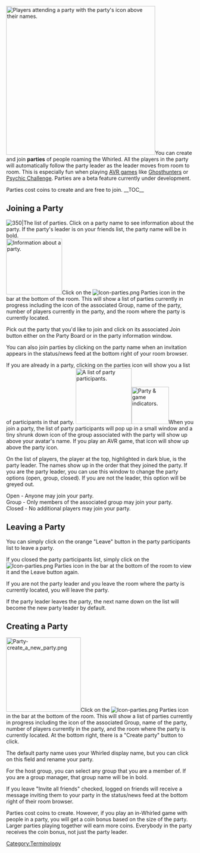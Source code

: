 [[Image:Party.png|right|400px|thumb|Players attending a party with the party's icon above their names.]]You can create and join '''parties''' of people roaming the Whirled.  All the players in the party will automatically follow the party leader as the leader moves from room to room.  This is especially fun when playing [[AVR game]]s like [[Ghosthunters]] or [[Psychic Challenge]]. Parties are a beta feature currently under development.

Parties cost {{partycost}} coins to create and are free to join. 
__TOC__
{{clear}}
== Joining a Party ==
[[Image:Party-party board.png|left|thumb|350|The list of parties. Click on a party name to see information about the party. If the party's leader is on your friends list, the party name will be in bold.]][[Image:Party-party_info.png|150px|right|thumb|Information about a party.]]Click on the [[Image:Icon-parties.png]] Parties icon in the bar at the bottom of the room.  This will show a list of parties currently in progress including the icon of the associated Group, name of the party, number of players currently in the party, and the room where the party is currently located.

Pick out the party that you'd like to join and click on its associated Join button either on the Party Board or in the party information window.

You can also join parties by clicking on the party name when an invitation appears in the status/news feed at the bottom right of your room browser.

If you are already in a party, clicking on the parties icon will show you a list of participants in that party.
{{clear}}
[[Image:Party-joined_party.png|left|150px|thumb|A list of party participants.]][[Image:Party-avatar_with_party_and_game_icons.png|right|100px|thumb|Party & game indicators.]]When you join a party, the list of party participants will pop up in a small window and a tiny shrunk down icon of the group associated with the party will show up above your avatar's name. If you play an AVR game, that icon will show up above the party icon.

On the list of players, the player at the top, highlighted in dark blue, is the party leader.  The names show up in the order that they joined the party.  If you are the party leader, you can use this window to change the party options (open, group, closed).  If you are not the leader, this option will be greyed out.

{{bul}} Open - Anyone may join your party.<br>
{{bul}} Group - Only members of the associated group may join your party.<br>
{{bul}} Closed - No additional players may join your party.
{{clear}}

== Leaving a Party ==
You can simply click on the orange "Leave" button in the party participants list to leave a party.

If you closed the party participants list, simply click on the [[Image:Icon-parties.png]] Parties icon in the bar at the bottom of the room to view it and the Leave button again.

If you are not the party leader and you leave the room where the party is currently located, you will leave the party.

If the party leader leaves the party, the next name down on the list will become the new party leader by default.
{{clearleft}}
== Creating a Party ==
[[Image:Party-create_a_new_party.png|left|200px]]Click on the [[Image:Icon-parties.png]] Parties icon in the bar at the bottom of the room.  This will show a list of parties currently in progress including the icon of the associated Group, name of the party, number of players currently in the party, and the room where the party is currently located. At the bottom right, there is a "Create party" button to click.

The default party name uses your Whirled display name, but you can click on this field and rename your party. 

For the host group, you can select any group that you are a member of.  If you are a group manager, that group name will be in bold.

If you leave "Invite all friends" checked, logged on friends will receive a message inviting them to your party in the status/news feed at the bottom right of their room browser.

Parties cost {{partycost}} coins to create. However, if you play an in-Whirled game with people in a party, you will get a coin bonus based on the size of the party.  Larger parties playing together will earn more coins. Everybody in the party receives the coin bonus, not just the party leader.

[[Category:Terminology]]